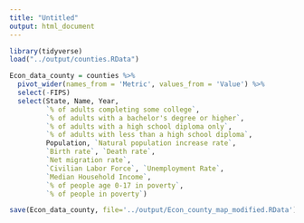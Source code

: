```yaml
---
title: "Untitled"
output: html_document
---
```


```r
library(tidyverse)
load("../output/counties.RData")

Econ_data_county = counties %>% 
  pivot_wider(names_from = 'Metric', values_from = 'Value') %>% 
  select(-FIPS)
  select(State, Name, Year,
         `% of adults completing some college`,
         `% of adults with a bachelor's degree or higher`,
         `% of adults with a high school diploma only`,
         `% of adults with less than a high school diploma`,
         Population, `Natural population increase rate`,
         `Birth rate`, `Death rate`,
         `Net migration rate`,
         `Civilian Labor Force`, `Unemployment Rate`,
         `Median Household Income`,
         `% of people age 0-17 in poverty`,
         `% of people in poverty`)

save(Econ_data_county, file='../output/Econ_county_map_modified.RData')
```

